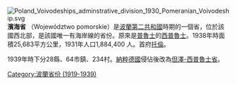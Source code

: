 [[File:Poland_Voivodeships_adminstrative_division_1930_Pomeranian_Voivodeship.svg|right]]
'''濱海省''' （Województwo pomorskie）是[[波蘭|波蘭]][[波蘭第二共和國|第二共和國]]時期的一個省，位於該國西北部，是該國唯一有海岸線的省份。原來是[[普魯士|普魯士]]的[[西普魯士|西普魯士]]。1938年時面積25,683平方公里，1931年人口1,884,400 人。首府[[托倫|托倫]]。

1939年時下分28縣、64市鎮、234村。[[納粹德國|納粹德國]]侵佔後改為[[但澤-西普魯士省|但澤-西普魯士省]]。

[[Category:波蘭省份_(1919-1939)|Category:波蘭省份 (1919-1939)]]